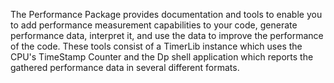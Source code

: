 <!-- [[Category:EDKII Packages]] -->
The Performance Package provides documentation and tools to enable you to add performance measurement capabilities to your code, generate performance data, interpret it, and use the data to improve the performance of the code.  These tools consist of a TimerLib instance which uses the CPU's TimeStamp Counter and the Dp shell application which reports the gathered performance data in several different formats.
